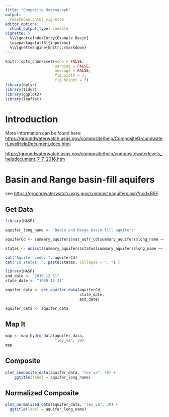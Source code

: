 ```yaml
---
title: "Composite Hydrograph"
output: 
  rmarkdown::html_vignette
editor_options: 
  chunk_output_type: console
vignette: >
  %\VignetteIndexEntry{Example Basin}
  \usepackage[utf8]{inputenc}
  %\VignetteEngine{knitr::rmarkdown}
---
```


```r
knitr::opts_chunk$set(echo = FALSE,
                      warning = FALSE,
                      message = FALSE,
                      fig.width = 7,
                      fig.height = 7)
library(dplyr)
library(tidyr)
library(ggplot2)
library(leaflet)
```

# Introduction

More information can be found here:
<https://groundwaterwatch.usgs.gov/composite/help/CompositeGroundwaterLevelHelpDocument.docx.html>

<https://groundwaterwatch.usgs.gov/composite/help/compositewaterlevels_helpdocument_7-7-2016.htm>


# Basin and Range basin-fill aquifers

see <https://groundwaterwatch.usgs.gov/compositeaquifers.asp?ncd=BRF>.

## Get Data


```r
library(HASP)

aquifer_long_name <- "Basin and Range basin-fill aquifers"

aquiferCd <- summary_aquifers$nat_aqfr_cd[summary_aquifers$long_name == aquifer_long_name]

states <- unlist(summary_aquifers$states[summary_aquifers$long_name == aquifer_long_name])

cat("Aquifer code: ", aquiferCd)
cat("In states: ", paste(states, collapse = ", ") )


```

```r
library(HASP)
end_date <- "2019-12-31"
state_date <- "1989-12-31"

aquifer_data <- get_aquifer_data(aquiferCd, 
                                 state_date, 
                                 end_date)

```

```r
aquifer_data <- aquifer_data
```

## Map It

```r

map <- map_hydro_data(aquifer_data,
                      "lev_va", 30)
map

```

## Composite

```r

plot_composite_data(aquifer_data, "lev_va", 30) +
    ggtitle(label = aquifer_long_name)

```


## Normalized Composite

```r

plot_normalized_data(aquifer_data, "lev_va", 30) +
  ggtitle(label = aquifer_long_name)
```